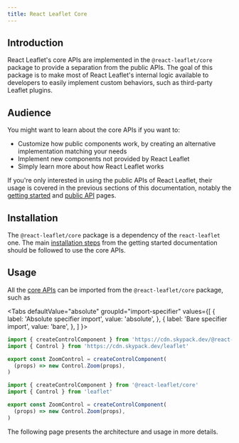 ```yaml
---
title: React Leaflet Core
---
```



## Introduction

React Leaflet's core APIs are implemented in the `@react-leaflet/core` package to provide a separation from the public APIs.
The goal of this package is to make most of React Leaflet's internal logic available to developers to easily implement custom behaviors, such as third-party Leaflet plugins.

## Audience

You might want to learn about the core APIs if you want to:

- Customize how public components work, by creating an alternative implementation matching your needs
- Implement new components not provided by React Leaflet
- Simply learn more about how React Leaflet works

If you're only interested in using the public APIs of React Leaflet, their usage is covered in the previous sections of this documentation, notably the [getting started](start-introduction.md) and [public API](api-map.mdx) pages.

## Installation

The `@react-leaflet/core` package is a dependency of the `react-leaflet` one. The main [installation steps](start-installation.mdx) from the getting started documentation should be followed to use the core APIs.

## Usage

All the [core APIs](core-api.mdx) can be imported from the `@react-leaflet/core` package, such as

<Tabs
defaultValue="absolute"
groupId="import-specifier"
values={[
{ label: 'Absolute specifier import', value: 'absolute', },
{ label: 'Bare specifier import', value: 'bare', },
]
}>
<TabItem value="absolute">

```js
import { createControlComponent } from 'https://cdn.skypack.dev/@react-leaflet/core@next'
import { Control } from 'https://cdn.skypack.dev/leaflet'

export const ZoomControl = createControlComponent(
  (props) => new Control.Zoom(props),
)
```

</TabItem>
<TabItem value="bare">

```js
import { createControlComponent } from '@react-leaflet/core'
import { Control } from 'leaflet'

export const ZoomControl = createControlComponent(
  (props) => new Control.Zoom(props),
)
```

</TabItem>
</Tabs>

The following page presents the architecture and usage in more details.

